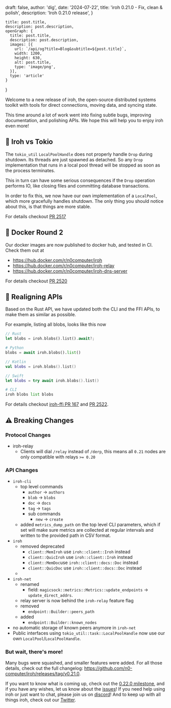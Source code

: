 
  draft: false,
  author: 'dig',
  date: '2024-07-22',
  title: 'iroh 0.21.0 - Fix, clean & polish',
  description: 'Iroh 0.21.0 release',
}

    title: post.title,
    description: post.description,
    openGraph: {
      title: post.title,
      description: post.description,
      images: [{
        url: `/api/og?title=Blog&subtitle=${post.title}`,
        width: 1200,
        height: 630,
        alt: post.title,
        type: 'image/png',
      }],
      type: 'article'
    }
}


Welcome to a new release of iroh, the open-source distributed systems toolkit with tools for direct connections, moving data, and syncing state.

This time around a lot of work went into fixing subtle bugs, improving documentation, and polishing APIs. We hope this will help you to enjoy iroh even more!

## 👾 Iroh vs Tokio

The `tokio_util` `LocalPoolHandle` does not properly handle `Drop` during shutdown. Its threads are just spawned as detached. So any `Drop` implementation that runs in a local pool thread will be stopped as soon as the process terminates.

This in turn can have some serious consequences if the `Drop` operation performs IO, like closing files and committing database transactions.

In order to fix this, we now have our own implementation of a `LocalPool`, which  more gracefully handles shutdown. The only thing you should notice about this, is that things are more stable.

For details checkout [PR 2517](https://github.com/n0-computer/iroh/pull/2517)

## 🐳 Docker Round 2

Our docker images are now published to docker hub, and tested in CI. Check them out at

- https://hub.docker.com/r/n0computer/iroh
- https://hub.docker.com/r/n0computer/iroh-relay
- https://hub.docker.com/r/n0computer/iroh-dns-server

For details checkout [PR 2520](https://github.com/n0-computer/iroh/pull/2520)

## 🎯 Realigning APIs

Based on the Rust API, we have updated both the CLI and the FFI APIs, to make them as similar as possible.

For example, listing all blobs, looks like this now

```rust
// Rust
let blobs = iroh.blobs().list().await?;
```

```python
# Python
blobs = await iroh.blobs().list()
```

```kotlin
// Kotlin
val blobs = iroh.blobs().list()
```

```swift
// Swift
let blobs = try await iroh.blobs().list()
```

```python
# CLI
iroh blobs list blobs
```

For details checkout [iroh-ffi PR 167](https://github.com/n0-computer/iroh-ffi/pull/167) and [PR 2522](https://github.com/n0-computer/iroh/pull/2522).

## ⚠️ Breaking Changes

### Protocol Changes

- iroh-relay
    - Clients will dial `/relay` instead of `/derp`, this means all `0.21` nodes are only compatible with relays `>= 0.20`

### API Changes

- `iroh-cli`
    - top level commands
        - `author` -> `authors`
        - `blob` -> `blobs`
        - `doc` -> `docs`
        - `tag` -> `tags`
        - sub commands
            - `new` -> `create`
    - added `metrics_dump_path` on the top level CLI parameters, which if set will make sure metrics are collected at regular intervals and written to the provided path in CSV format.
- `iroh`
    - removed deprecated
        - `client::MemIroh` use `iroh::client::Iroh` instead
        - `client::QuicIroh` use `iroh::client::Iroh` instead
        - `client::MemDoc`use `iroh::client::docs::Doc` instead
        - `client::QuicDoc` use `iroh::client::docs::Doc` instead
    -
- `iroh-net`
    - renamed
        - field: `magicsock::metrics::Metrics::update_endpoints` -> `update_direct_addrs`.
    - relay server is now behind the `iroh-relay` feature flag
    - removed
        - `endpoint::Builder::peers_path`
    - added
        - `endpoint::Builder::known_nodes`
- no automatic storage of known peers anymore in `iroh-net`
- Public interfaces using `tokio_util::task::LocalPoolHandle` now use our own `LocalPool`/`LocalPoolHandle`.

### But wait, there's more!

Many bugs were squashed, and smaller features were added. For all those details, check out the full changelog: https://github.com/n0-computer/iroh/releases/tag/v0.21.0.

If you want to know what is coming up, check out the [0.22.0 milestone](https://github.com/n0-computer/iroh/milestone/28), and if you have any wishes, let us know about the [issues](https://github.com/n0-computer/iroh/issues)! If you need help using iroh or just want to chat, please join us on [discord](https://discord.com/invite/DpmJgtU7cW)! And to keep up with all things iroh, check out our [Twitter](https://x.com/iroh_n0).
